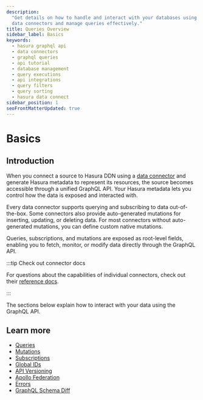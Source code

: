 ```yaml
---
description:
  "Get details on how to handle and interact with your databases using Hasura's GraphQL API. Learn methods to initialize
  data connectors and manage queries effectively."
title: Queries Overview
sidebar_label: Basics
keywords:
  - hasura graphql api
  - data connectors
  - graphql queries
  - api tutorial
  - database management
  - query executions
  - api integrations
  - query filters
  - query sorting
  - hasura data connect
sidebar_position: 1
seoFrontMatterUpdated: true
---
```


# Basics

## Introduction

When you connect a source to Hasura DDN using a
[data connector](/data-sources/overview.mdx#how-do-i-connect-my-data-to-hasura-ddn) and generate Hasura metadata to
represent its resources, the source becomes accessible through a unified GraphQL API. Your Hasura metadata lets you
control how the data is exposed and interacted with.

Every data connector supports querying and subscribing to data out-of-the-box. Some connectors also provide
auto-generated mutations for inserting, updating, or deleting data. For most connectors without auto-generated
mutations, you can define custom native mutations.

Queries, subscriptions, and mutations are exposed as root-level fields, enabling you to fetch, monitor, or modify data
directly through the GraphQL API.

:::tip Check out connector docs

For questions about the capabilities of individual connectors, check out their
[reference docs](/reference/connectors/index.mdx).

:::

The sections below explain how to interact with your data using the GraphQL API.

## Learn more

- [Queries](/graphql-api/queries/index.mdx)
- [Mutations](/graphql-api/mutations/index.mdx)
- [Subscriptions](/graphql-api/subscriptions/index.mdx)
- [Global IDs](/graphql-api/global-ids.mdx)
- [API Versioning](/graphql-api/versioning.mdx)
- [Apollo Federation](/graphql-api/apollo-federation.mdx)
- [Errors](/graphql-api/errors.mdx)
- [GraphQL Schema Diff](/graphql-api/graphql-schema-diff.mdx)
